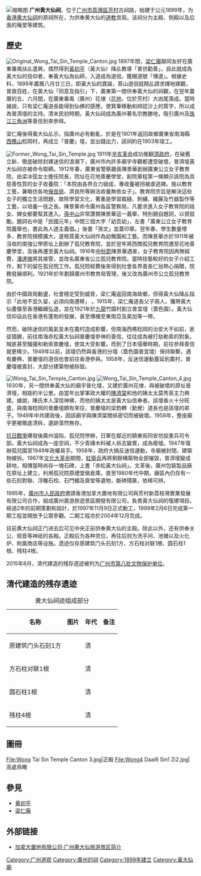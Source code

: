 {{unreferenced|time=2014-11-11T00:56:53+00:00}}
[[File:WongDaiSinZi.jpg|缩略图]]
'''广州黄大仙祠'''，位于[[广州市|广州市]][[荔灣區|荔灣區]][[芳村|芳村]]古祠路，始建于公元1899年，为[[香港|香港]][[黃大仙祠_(香港)|黄大仙祠]]的原祠所在，为供奉黄大仙的[[道教|道教]]宫观。该祠分为主殿、侧殿以及后面的庵堂等建筑。

== 歷史 ==
{{文物保护单位
| 级别 = 市县级
| 省名 = 广东省
| 市/县名 = 广州市
| 图片 = [[File:黄大仙祠遗址.jpg|250px]]
| 说明 = 清代建筑的残存石构件
| 名称 = 黄大仙祠迹
| 编号 = 8-2
| 分类 = 古遗址
| 所在 = [[广州市|广州市]][[荔湾区|荔湾区]][[茶滘街道|茶滘街道]]茶滘社区古祠路1号
| 时代 = 清
| 登录 = 2015年8月
}}
[[File:Original_Wong_Tai_Sin_Temple_Canton.jpg|thumb]]
1897年間，[[梁仁庵|梁仁庵]]聯同友好在廣東番禺扶乩遣興，偶然得到[[黃初平|黃初平]]（黃大仙）降乩教導「普世勸善」，自此就成為黃大仙的信仰者，奉黃大仙為仙師，入道成為道侶，獲賜道號「傳道」。根據史料，1898年農曆八月廿三日，即黃大仙的寶誕，菩山道侶就開乩請求擇地建觀，普救百姓，在黃大仙「同意及指引」下，廣東第一間供奉黃大仙的祠觀，在翌年農曆的五、六月間，在廣東番禺（廣州）花埭（[[花地|花地]]，位於芳村）大凼尾落成。當時據說，只有梁仁庵道長能得到仙佛的感應，使箕筆移動和辨認沙上的箕字，所以成為普濟壇的主持。清末民初時期，黃大仙祠成為廣州著名宗教勝地，吸引廣州及[[珠江三角洲|珠江三角洲]]等善信到來參拜。

梁仁庵後得黃大仙乩示，指廣州必有動亂，於是在1901年返回故鄉廣東省南海縣[[西樵山|西樵山]]稔岡村，再成立「普慶」壇，並出錢出力，該祠約在1903年竣工。

[[File:Former_Wong_Tai_Sin_Temple.jpg|thumb]]
1911年[[辛亥革命|辛亥革命]]成功推翻[[清政府|清政府]]，在破舊立新、徹底破除封建迷信的浪潮下，廣州市內許多廟宇寺觀都遭受破壞，普濟壇黃大仙祠亦被命令取締。1912年春，廣東省警察廳長陳景華創辦廣東公立女子教育院，由梁冰弦女士擔任院長，院址在花地善慶學堂，創院章程第一條顯示該院為具慈善性質的女子收養院：「本院由各界合力組成，專收養被拐被虐逃婢。施以教育工藝，兼略仿各地[[保良局|保良局]]、濟良所等辦法收養無依女子」。教育院宗旨是解決這些女子的獨立生活問題，故除學習文化，著重是學習裁縫、刺繡、織藤及竹器製作等工藝，以培養一技之長。陳景華命令廣州各區警察局，凡要求進入女子教育院的妓女、婢女都要幫其進入。[[孫中山|孫中山]]非常讚賞陳景華這一義舉，特別親自題詞，以資鼓勵。題詞右中是「民國元年」中間三個大字「幼吾幼」，左書「廣東公立女子教育院義舉也，書此為人道主義倡。」後書「孫文」並蓋印章。翌年春，學生數量增多，教育院規模擴大，遂租賃黃大仙祠作為幼稚園和工藝。而陳景華亦於1911年被沒收的南強公學原址上創辦了孤兒教育院，並於翌年將西關孤兒教育院遷至花地善慶學堂，及後再遷至黃大仙祠。1916年[[中秋節|中秋節]]陳景華遇害，女子教育院因再無經費，[[潘達微|潘達微]]將其接管，並改名廣東省公立孤兒教育院。當時技藝較好的女子介紹工作，剩下的留在孤兒院工作。孤兒院經費後來得到社會各界善長仁翁熱心捐贈，院務發展順利。1921年於年劃歸廣州市教育局管理，後又改為廣州市公立孤兒教育院。

由於中國政局動盪，社會穩定受到威脅，梁仁庵返回南海故鄉，但得黃大仙降乩指示「此地不宜久留，必須向南遷移」 。1915年，梁仁庵道長父子兩人，攜帶黃大仙畫像至香港繼續弘道，並在1921年於[[九龍|九龍]]竹園村創立普宜壇（嗇色園）。黃大仙信仰自此在香港有蓬勃的發展，甚至傳播至東南亞及美加等一帶。

然而，破除迷信的風氣並未在農村造成影響，但南海西樵稔岡的治安大不如前，匪徒猖獗，前往南海赤松黃大仙祠普慶壇參神的善信，往往成為被打劫勒索的對象。賊匪甚至騷擾和勒索普慶壇，使其大受影響。而到了日本侵華時期，前往參拜善信就更稀少。1949年以前，該壇仍然與香港的分壇（嗇色園普宜壇）保持聯繫，遇有慶典，普慶壇的道侶也會前往香港參與。1958年，反迷信運動蔓延到農村，普慶壇被查封，大部分建築物被拆毁。

[[File:Wong_Tai_Sin_Temple_Canton.jpg|thumb]]
[[File:Wong_Tai_Sin_Temple_Canton_4.jpg|thumb]]
1930年，另一間供奉黃大仙的廟宇普化壇，又建於廣州花埭，與被破壞的原址普濟壇，相距約半公里。由當年出掌軍政大權的[[陳濟棠|陳濟棠]]和他的姨太太莫秀英主力興建。據說，陳氏本人深信神佛，而他的姨太太是黃大仙信奉者。該壇香火十分旺盛，與南海稔岡的普慶壇頗有來往，普慶壇的梁鈞轉（勤覺）道長也是該壇的弟子。1949年中共建政後，因該廟宇與陳濟棠關係密切而被破壞。1958年，整座廟宇更被徹底清拆，遺跡蕩然無存。 

[[抗日戰爭|抗日戰爭]]爆發後廣州淪陷，孤兒院停辦，日軍在鄰近的鎮東街同安坊設憲兵司令部。黃大仙祠成為一座空祠，不少青磚木料被人拆去變賣，成為廢墟。1947年復辦孤兒園至1949年政權易手。1958年，政府大搞反迷信運動，寺廟被封閉，建築物被拆。1967年[[文化大革命|文化大革命]]期間，[[紅衛兵|紅衛兵]]再將剩餘構築物全部摧毀，普濟壇變成耕地，相傳當時尚存一塊石碑，上書「赤松黃大仙祠」。文革後，廣州包裝製品廠在原址上建立，利用孤兒院原禮堂做倉庫。直至1980年代中期，廠區內仍存有一些石刻對聯、浮雕石柱、石門楣及齋堂等遺物，斷碑殘篆，依稀可辨。

1995年，[[廣州市人民政府|廣州市人民政府]]邀請香港加拿大置地有限公司與芳村新荔枝灣實業發展有限公司合作，組成廣州嘉游旅遊景區開發有限公司，負責黃大仙祠的復建項目。經過2年的前期策劃和設計，於1997年11月9日正式動工，1999年2月6日完成第一期工程並開放予公眾參觀。二期工程亦於2004年12月完成。 

目前黄大仙祠正门进去后可见中央正前供奉黄大仙的主殿。除此以外，还有供奉关公、观音等神祇的各殿。正殿后为各种灵位，再往后则为洗手间、池塘以及火化炉、附属商店等设施。遗迹仅存原建筑门头石刻1方、方石柱对联1根、圆石柱1根、残柱4根。

2015年8月，清代建造的残存遗迹被列为[[广州市文物保护单位|广州市第八批文物保护单位]]。

== 清代建造的残存遗迹 ==
{| class="wikitable sortable"
|+ 黄大仙祠迹组成部分
! 名称 !! 图片 !! 年代 !! 备注

|-
| 原建筑门头石刻1方 ||  || 清 || 

|-
| 方石柱对联1根 ||  || 清 || 

|-
| 圆石柱1根 ||  || 清 || 

|-
| 残柱4根 ||  || 清 || 

|}


== 圖冊 ==
<gallery>
File:Wong Tai Sin Temple Canton 3.jpg|正殿
File:Wong4 Daai6 Sin1 Zi2.jpg|高處鳥瞰
</gallery>

== 參見 ==
* [[黄初平|黄初平]]
* [[梁仁庵|梁仁庵]]

== 外部链接 ==
{{commonscat|Wong Tai Sin Temple, Canton}}
* [http://www.canadaland.com.hk/Projects_Chi.html#Project_4 加拿大置地有限公司·广州黄大仙旅游景区简介]

[[Category:广州道观|Category:广州道观]]
[[Category:廣州的祠|Category:廣州的祠]]
[[Category:1899年建立|Category:1899年建立]]
[[Category:黃大仙廟|Category:黃大仙廟]]